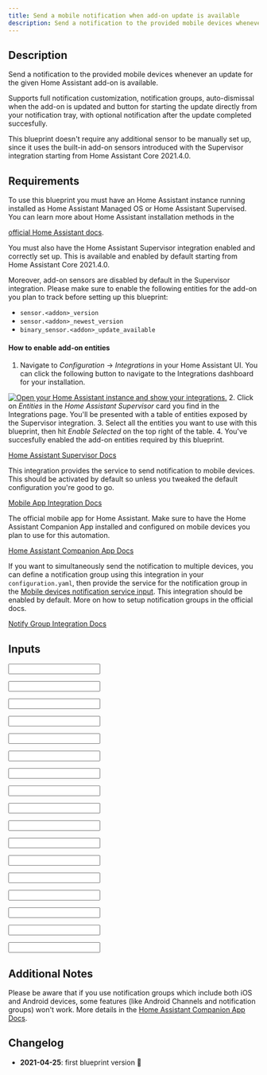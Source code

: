 ```yaml
---
title: Send a mobile notification when add-on update is available
description: Send a notification to the provided mobile devices whenever an update for the given Home Assistant add-on is available.
---
```



<ImportCard id='addon_update_notification' category='automation' />

## Description

Send a notification to the provided mobile devices whenever an update for the given Home Assistant add-on is available.

Supports full notification customization, notification groups, auto-dismissal when the add-on is updated and button for starting the update directly from your notification tray, with optional notification after the update completed succesfully.

This blueprint doesn't require any additional sensor to be manually set up, since it uses the built-in add-on sensors introduced with the Supervisor integration starting from Home Assistant Core 2021.4.0.

## Requirements

<Requirement
 name='Home Assistant Supervisor + Integration'
 required>
To use this blueprint you must have an Home Assistant instance running installed as Home Assistant Managed OS or Home Assistant Supervised.
You can learn more about Home Assistant installation methods in the

[official Home Assistant docs](https://www.home-assistant.io/installation/).

You must also have the Home Assistant Supervisor integration enabled and correctly set up. This is available and enabled by default starting from Home Assistant Core 2021.4.0.

Moreover, add-on sensors are disabled by default in the Supervisor integration. Please make sure to enable the following entities for the add-on you plan to track before setting up this blueprint:

* `sensor.<addon>_version`
* `sensor.<addon>_newest_version`
* `binary_sensor.<addon>_update_available` 

#### How to enable add-on entities

1. Navigate to *Configuration* -> *Integrations* in your Home Assistant UI. You can click the following button to navigate to the Integrations dashboard for your installation.

  [![Open your Home Assistant instance and show your integrations.](https://my.home-assistant.io/badges/integrations.svg)](https://my.home-assistant.io/redirect/integrations/)
2. Click on *Entities* in the *Home Assistant Supervisor* card you find in the Integrations page. You'll be presented with a table of entities exposed by the Supervisor integration.
3. Select all the entities you want to use with this blueprint, then hit *Enable Selected* on the top right of the table.
4. You've succesfully enabled the add-on entities required by this blueprint.

[Home Assistant Supervisor Docs](https://www.home-assistant.io/integrations/hassio/)

</Requirement>

<Requirement
 name='Mobile App Integration'
 required>

This integration provides the service to send notification to mobile devices. This should be activated by default so unless you tweaked the default configuration you're good to go.

[Mobile App Integration Docs](https://www.home-assistant.io/integrations/mobile_app/)

</Requirement>

<Requirement
 name='Home Assistant Companion App'
 required>
The official mobile app for Home Assistant. Make sure to have the Home Assistant Companion App installed and configured on mobile devices you plan to use for this automation.

[Home Assistant Companion App Docs](https://companion.home-assistant.io/docs/notifications/notifications-basic#sending-notifications-to-multiple-devices)

</Requirement>

<Requirement
 name='Notify Group Integration'>
If you want to simultaneously send the notification to multiple devices, you can define a notification group using this integration in your `configuration.yaml`, then provide the service for the notification group in the [Mobile devices notification service input](#mobile-devices-notification-service). This integration should be enabled by default. More on how to setup notification groups in the official docs.

[Notify Group Integration Docs](https://www.home-assistant.io/integrations/notify.group/)

</Requirement>

## Inputs

<Input
  name='Add-on'
  description='The add-on to monitor for updates.'
  selector='addon'
  required
/>

<Input
  name='Add-on name'
  description='The add-on name to be displayed in notifications.'
  selector='text'
  required
/>

<Input
  name='Add-on version sensor'
  description='The add-on current version sensor, exposed by the Supervisor.'
  selector='entity'
  required
/>

<Input
  name='Add-on newest version sensor'
  description='The add-on newest version sensor, exposed by the Supervisor.'
  selector='entity'
  required
/>

<Input
  name='Add-on update available sensor'
  description='The add-on update available sensor, exposed by the Supervisor.'
  selector='entity'
  required
/>

<Input
  name='Mobile devices notification service'
  description='The notification service for mobile devices (eg. service.mobile_app_<your_device_id_here>). You can provide both a notify group or a single notify device here.'
  selector='text'
  required
/>

<Input
  name='Notification title'
  description='Title for the update notification. You can use {{ version }}, {{ newest_version }}, and {{ addon_name }} templates to include add-on current version, newest version and name respectively.'
  selector='text'
/>

<Input
  name='Notification message'
  description='Message for the update notification. You can use {{ version }}, {{ newest_version }}, and {{ addon_name }} templates to include add-on current version, newest version and name respectively.'
  selector='text'
/>

<Input
  name='Tap action'
  description='URL you will navigate to when tapping on the notification. Default to the add-on info page.'
  selector='text'
/>

<Input
  name='(Android only) Notification color'
  description='Color for the notifications. You can both type a friendly color name or an hex value.'
  selector='text'
/>

<Input
  name='(Android only) Notification channel'
  description='Android notification channel. Allows to group notifications to then apply custom settings for sound, vibration, etc. Leave blank if you do not want to use this feature.'
  selector='text'
/>

<Input
  name='(Android only) Notification Channel importance'
  description='Android notification channel importance. Allows to define different priority levels for your notifications.'
  selector='select'
/>

<Input
  name='Notification group'
  description='Notification group for the notifications sent with this automation. Use this to group notifications in the notification tray. Leave blank if you do not want to use this feature.'
  selector='text'
/>

<Input
  name='Notification Update Button'
  description='Add a button to the notification for updating the add-on.'
  selector='boolean'
/>

<Input
  name='Update success notification'
  description='Send a notification after the add-on update triggered by the update button succeed. The notification will use the same settings for group, channel, importance and color from the update available notification.'
  selector='boolean'
/>

<Input
  name='Update success notification title'
  description='Title for the update success notification. You can use {{ version }}, {{ newest_version }}, and {{ addon_name }} templates to include add-on current version, newest version and name respectively.'
  selector='text'
/>

<Input
  name='Update success notification message'
  description='Message for the update success notification. You can use {{ version }}, {{ newest_version }}, and {{ addon_name }} templates to include add-on current version, newest version and name respectively.'
  selector='text'
/>

## Additional Notes

Please be aware that if you use notification groups which include both iOS and Android devices, some features (like Android Channels and notification groups) won't work. More details in the [Home Assistant Companion App Docs](https://companion.home-assistant.io/docs/notifications/notifications-basic#sending-notifications-to-multiple-devices).

## Changelog

- **2021-04-25**: first blueprint version :tada:
